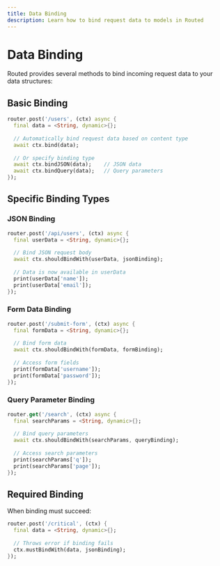 ```yaml
---
title: Data Binding
description: Learn how to bind request data to models in Routed
---
```


# Data Binding

Routed provides several methods to bind incoming request data to your data structures:

## Basic Binding

```dart
router.post('/users', (ctx) async {
  final data = <String, dynamic>{};
  
  // Automatically bind request data based on content type
  await ctx.bind(data);
  
  // Or specify binding type
  await ctx.bindJSON(data);    // JSON data
  await ctx.bindQuery(data);   // Query parameters
});
```

## Specific Binding Types

### JSON Binding
```dart
router.post('/api/users', (ctx) async {
  final userData = <String, dynamic>{};
  
  // Bind JSON request body
  await ctx.shouldBindWith(userData, jsonBinding);
  
  // Data is now available in userData
  print(userData['name']);
  print(userData['email']);
});
```

### Form Data Binding
```dart
router.post('/submit-form', (ctx) async {
  final formData = <String, dynamic>{};
  
  // Bind form data
  await ctx.shouldBindWith(formData, formBinding);
  
  // Access form fields
  print(formData['username']);
  print(formData['password']);
});
```

### Query Parameter Binding
```dart
router.get('/search', (ctx) async {
  final searchParams = <String, dynamic>{};
  
  // Bind query parameters
  await ctx.shouldBindWith(searchParams, queryBinding);
  
  // Access search parameters
  print(searchParams['q']);
  print(searchParams['page']);
});
```

## Required Binding

When binding must succeed:

```dart
router.post('/critical', (ctx) {
  final data = <String, dynamic>{};
  
  // Throws error if binding fails
  ctx.mustBindWith(data, jsonBinding);
});
```